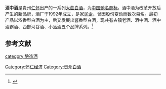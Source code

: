 '''酒中酒'''是貴州[[仁怀|仁怀]]出产的一系列[[大曲|大曲]][[中国烧酒|白酒]]，为[[中国驰名商标|中国驰名商标]]。酒中酒为改革开放后产生的新品牌，酒厂于1992年成立，是家[[民企|民企]]，曾因股份变动而数次易名。最初产品以浓香型白酒为主，后又发展出酱香型白酒，现共有古镇老酒、酒中酒、酒中酒霸酒、西部河谷酒、小品酒五个品牌系列。<ref name=ls0>{{cite web|url=http://www.ce.cn/cysc/sp/info/201206/18/t20120618_21179795.shtml |title=酒中酒集团获中国驰名商标|language=Zh-hans|accessdate=2012年6月18日}}</ref>

==参考文献==
{{reflist}}
{{饮料小作品}}
{{中華酒文化}}

[[category:酿造酒|category:酿造酒]]
[[Category:怀仁经济|Category:怀仁经济]]
[[Category:贵州白酒|Category:贵州白酒]]
